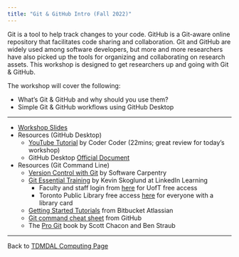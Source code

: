 ```yaml
---
title: "Git & GitHub Intro (Fall 2022)"
---
```


Git is a tool to help track changes to your code. GitHub is a Git-aware online repository that facilitates code sharing and collaboration. Git and GitHub are widely used among software developers, but more and more researchers have also picked up the tools for organizing and collaborating on research assets. This workshop is designed to get researchers up and going with Git & GitHub.

The workshop will cover the following:

* What's Git & GitHub and why should you use them?
* Simple Git & GitHub workflows using GitHub Desktop

------------------------------------------------------------------------

* [Workshop Slides](git_intro.pdf)
* Resources (GitHub Desktop)
    + [YouTube Tutorial](https://www.youtube.com/watch?v=8Dd7KRpKeaE&t=2s) by Coder Coder (22mins; great review for today's workshop)
    + GitHub Desktop [Official Document](https://docs.github.com/en/desktop)
* Resources (Git Command Line)
    + [Version Control with Git](http://swcarpentry.github.io/git-novice/) by Software Carpentry
    + [Git Essential Training](https://www.linkedin.com/learning/git-essential-training-the-basics) by Kevin Skoglund at LinkedIn Learning
        - Faculty and staff login from [here](https://ulearn.utoronto.ca/linkedin/) for UofT free access
        - Toronto Public Library free access [here](https://www.torontopubliclibrary.ca/detail.jsp?R=EDB0187) for everyone with a library card
    + [Getting Started Tutorials](https://www.atlassian.com/git/tutorials/setting-up-a-repository) from Bitbucket Atlassian
    + [Git command cheat sheet](https://education.github.com/git-cheat-sheet-education.pdf) from GitHub
    + The [Pro Git](https://git-scm.com/book/en/v2) book by Scott Chacon and Ben Straub

------------------------------------------------------------------------

Back to [TDMDAL Computing Page](https://tdmdal.github.io/)
